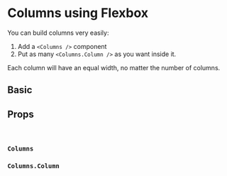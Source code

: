 
<Meta title="Columns/Basic" />

# Columns using Flexbox

You can build columns very easily:

1. Add a `<Columns />` component
2. Put as many `<Columns.Column />` as you want inside it.

Each column will have an equal width, no matter the number of columns.

## Basic

<Canvas>
  <Story story={stories.Basic} />
</Canvas>

## Props

<br />

### `Columns`

<ArgsTable of={Columns} />

### `Columns.Column`

<ArgsTable of={Columns.Column} />


